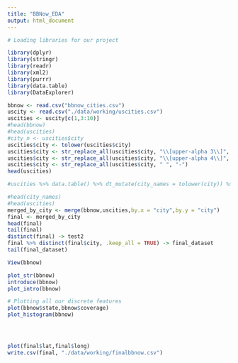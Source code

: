 ```yaml
---
title: "BBNow_EDA"
output: html_document
---
```





```r

# Loading libraries for our project

library(dplyr)
library(stringr)
library(readr)
library(xml2)
library(purrr)
library(data.table)
library(DataExplorer)

```


```r

bbnow <- read.csv("bbnow_cities.csv")
uscity <- read.csv("./data/working/uscities.csv")
uscities <- uscity[c(1,3:10)]
#head(bbnow)
#head(uscities)
#city_n <- uscities$city
uscities$city <- tolower(uscities$city)
uscities$city <- str_replace_all(uscities$city, "\\[upper-alpha 3\\]", "")
uscities$city <- str_replace_all(uscities$city, "\\[upper-alpha 4\\]", "")
uscities$city <- str_replace_all(uscities$city, " ", "-")
head(uscities)

#uscities %>% data.table() %>% dt_mutate(city_names = tolower(city)) %>% dt_mutate(city_names =str_replace_all(city_names, "\\[upper-alpha 3\\]", ""))

#head(city_names)
#head(uscities)
merged_by_city <- merge(bbnow,uscities,by.x = "city",by.y = "city")
final <- merged_by_city
head(final)
tail(final)
distinct(final) -> test2
final %>% distinct(final$city, .keep_all = TRUE) -> final_dataset
tail(final_dataset)
```


```r
View(bbnow)

plot_str(bbnow)
introduce(bbnow)
plot_intro(bbnow)

# Plotting all our discrete features
plot(bbnow$state,bbnow$coverage)
plot_histogram(bbnow)




plot(final$lat,final$long)
write.csv(final, "./data/working/finalbbnow.csv")

```
